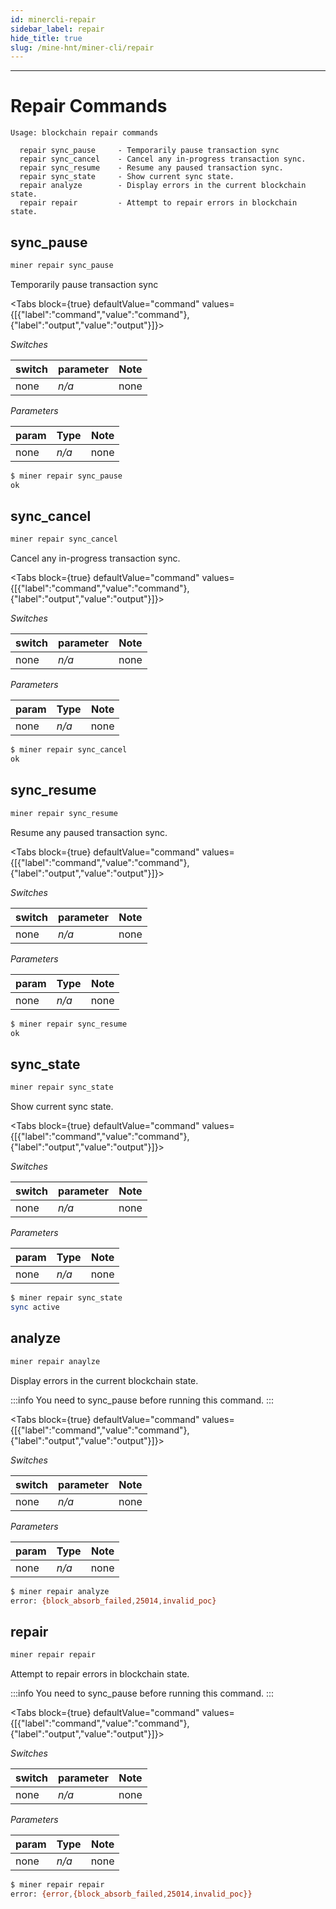 ```yaml
---
id: minercli-repair
sidebar_label: repair
hide_title: true
slug: /mine-hnt/miner-cli/repair
---
```



---

# Repair Commands
```
Usage: blockchain repair commands

  repair sync_pause     - Temporarily pause transaction sync
  repair sync_cancel    - Cancel any in-progress transaction sync.
  repair sync_resume    - Resume any paused transaction sync.
  repair sync_state     - Show current sync state.
  repair analyze        - Display errors in the current blockchain state.
  repair repair         - Attempt to repair errors in blockchain state.
```
## sync_pause

```bash
miner repair sync_pause 
```

Temporarily pause transaction sync

<Tabs
  block={true}
  defaultValue="command"
  values={[{"label":"command","value":"command"},{"label":"output","value":"output"}]}>
<TabItem value="command">

_Switches_

| switch              | parameter | Note                                   |
| ------------------- | --------- | -------------------------------------- |
| none                | _n/a_    | none                                   |


_Parameters_

| param               | Type     | Note                                   |
| ------------------- | -------- | -------------------------------------- |
| none                | _n/a_    | none                                   |

</TabItem>
<TabItem value="output">

```bash
$ miner repair sync_pause
ok
```

</TabItem>
</Tabs>

## sync_cancel

```bash
miner repair sync_cancel 
```

Cancel any in-progress transaction sync.

<Tabs
  block={true}
  defaultValue="command"
  values={[{"label":"command","value":"command"},{"label":"output","value":"output"}]}>
<TabItem value="command">

_Switches_

| switch              | parameter | Note                                   |
| ------------------- | --------- | -------------------------------------- |
| none                | _n/a_    | none                                   |


_Parameters_

| param               | Type     | Note                                   |
| ------------------- | -------- | -------------------------------------- |
| none                | _n/a_    | none                                   |

</TabItem>
<TabItem value="output">

```bash
$ miner repair sync_cancel
ok
```

</TabItem>
</Tabs>

## sync_resume

```bash
miner repair sync_resume 
```

Resume any paused transaction sync.

<Tabs
  block={true}
  defaultValue="command"
  values={[{"label":"command","value":"command"},{"label":"output","value":"output"}]}>
<TabItem value="command">

_Switches_

| switch              | parameter | Note                                   |
| ------------------- | --------- | -------------------------------------- |
| none                | _n/a_    | none                                   |


_Parameters_

| param               | Type     | Note                                   |
| ------------------- | -------- | -------------------------------------- |
| none                | _n/a_    | none                                   |

</TabItem>
<TabItem value="output">

```bash
$ miner repair sync_resume
ok
```

</TabItem>
</Tabs>

## sync_state

```bash
miner repair sync_state
```

Show current sync state.

<Tabs
  block={true}
  defaultValue="command"
  values={[{"label":"command","value":"command"},{"label":"output","value":"output"}]}>
<TabItem value="command">

_Switches_

| switch              | parameter | Note                                   |
| ------------------- | --------- | -------------------------------------- |
| none                | _n/a_    | none                                   |


_Parameters_

| param               | Type     | Note                                   |
| ------------------- | -------- | -------------------------------------- |
| none                | _n/a_    | none                                   |

</TabItem>
<TabItem value="output">

```bash
$ miner repair sync_state
sync active
```

</TabItem>
</Tabs>


## analyze

```bash
miner repair anaylze
```

Display errors in the current blockchain state.

:::info
You need to sync_pause before running this command.
:::

<Tabs
  block={true}
  defaultValue="command"
  values={[{"label":"command","value":"command"},{"label":"output","value":"output"}]}>
<TabItem value="command">

_Switches_

| switch              | parameter | Note                                   |
| ------------------- | --------- | -------------------------------------- |
| none                | _n/a_    | none                                   |


_Parameters_

| param               | Type     | Note                                   |
| ------------------- | -------- | -------------------------------------- |
| none                | _n/a_    | none                                   |

</TabItem>
<TabItem value="output">

```bash
$ miner repair analyze
error: {block_absorb_failed,25014,invalid_poc}
```

</TabItem>
</Tabs>


## repair

```bash
miner repair repair
```

Attempt to repair errors in blockchain state.

:::info
You need to sync_pause before running this command.
:::

<Tabs
  block={true}
  defaultValue="command"
  values={[{"label":"command","value":"command"},{"label":"output","value":"output"}]}>
<TabItem value="command">

_Switches_

| switch              | parameter | Note                                   |
| ------------------- | --------- | -------------------------------------- |
| none                | _n/a_    | none                                   |


_Parameters_

| param               | Type     | Note                                   |
| ------------------- | -------- | -------------------------------------- |
| none                | _n/a_    | none                                   |

</TabItem>
<TabItem value="output">

```bash
$ miner repair repair
error: {error,{block_absorb_failed,25014,invalid_poc}}
```

</TabItem>
</Tabs>

